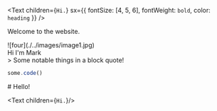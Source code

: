 <Text
  children={`Hi.`}
  sx={{ fontSize: [4, 5, 6], fontWeight: `bold`, color: `heading` }}
/>

Welcome to the website.

<div>
    <div style={{width: '400px'}}>
        ![four](./../images/image1.jpg)
    </div>
    Hi I'm Mark
</div>

<div className="note">
  > Some notable things in a block quote!
</div>

```js
some.code()
```

<main>
  <article>
    # Hello!
  </article>
</main>

<Text children={`Hi.`}/>
<Title  text="Latest Posts" />